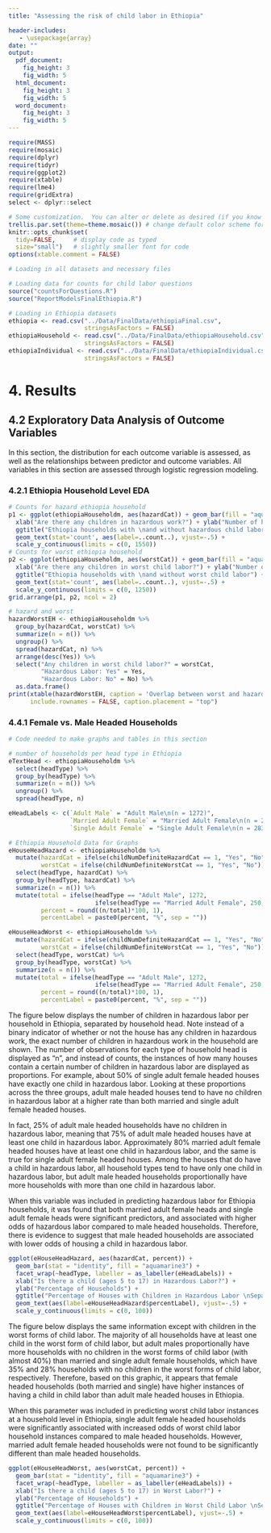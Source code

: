 ```yaml
---
title: "Assessing the risk of child labor in Ethiopia"

header-includes:
   - \usepackage{array}
date: ""
output: 
  pdf_document:
    fig_height: 3
    fig_width: 5
  html_document:
    fig_height: 3
    fig_width: 5
  word_document:
    fig_height: 3
    fig_width: 5
---
```


```r
require(MASS)
require(mosaic)
require(dplyr)
require(tidyr)
require(ggplot2)
require(xtable)
require(lme4)
require(gridExtra)
select <- dplyr::select

# Some customization.  You can alter or delete as desired (if you know what you are doing).
trellis.par.set(theme=theme.mosaic()) # change default color scheme for lattice
knitr::opts_chunk$set(
  tidy=FALSE,     # display code as typed
  size="small")   # slightly smaller font for code
options(xtable.comment = FALSE)
```

```r
# Loading in all datasets and necessary files

# Loading data for counts for child labor questions
source("countsForQuestions.R")
source("ReportModelsFinalEthiopia.R")

# Loading in Ethiopia datasets
ethiopia <- read.csv("../Data/FinalData/ethiopiaFinal.csv",
                     stringsAsFactors = FALSE)
ethiopiaHousehold <- read.csv("../Data/FinalData/ethiopiaHousehold.csv",
                     stringsAsFactors = FALSE)
ethiopiaIndividual <- read.csv("../Data/FinalData/ethiopiaIndividual.csv",
                     stringsAsFactors = FALSE)


```

# 4. Results

## 4.2 Exploratory Data Analysis of Outcome Variables

In this section, the distribution for each outcome variable is assessed, as well as the relationships between predictor and outcome variables. All variables in this section are assessed through logistic regression modeling. 

### 4.2.1 Ethiopia Household Level EDA

```r
# Counts for hazard ethiopia household
p1 <- ggplot(ethiopiaHouseholdm, aes(hazardCat)) + geom_bar(fill = "aquamarine3") +
  xlab("Are there any children in hazardous work?") + ylab("Number of households") +
  ggtitle("Ethiopia households with \nand without hazardous child labor") +
  geom_text(stat='count', aes(label=..count..), vjust=-.5) +
  scale_y_continuous(limits = c(0, 1550))
# Counts for worst ethiopia household
p2 <- ggplot(ethiopiaHouseholdm, aes(worstCat)) + geom_bar(fill = "aquamarine3") +
  xlab("Are there any children in worst child labor?") + ylab("Number of households") +
  ggtitle("Ethiopia households with \nand without worst child labor") +
  geom_text(stat='count', aes(label=..count..), vjust=-.5) +
  scale_y_continuous(limits = c(0, 1250))
grid.arrange(p1, p2, ncol = 2)
```

```r
# hazard and worst
hazardWorstEH <- ethiopiaHouseholdm %>%
  group_by(hazardCat, worstCat) %>%
  summarize(n = n()) %>%
  ungroup() %>%
  spread(hazardCat, n) %>%
  arrange(desc(Yes)) %>%
  select("Any children in worst child labor?" = worstCat,
         "Hazardous Labor: Yes" = Yes, 
         "Hazardous Labor: No" = No) %>%
  as.data.frame()
print(xtable(hazardWorstEH, caption = 'Overlap between worst and hazardous labor outcomes for Ethiopia households'),
      include.rownames = FALSE, caption.placement = "top")
```


### 4.4.1 Female vs. Male Headed Households

```r
# Code needed to make graphs and tables in this section

# number of households per head type in Ethiopia
eTextHead <- ethiopiaHouseholdm %>%
  select(headType) %>%
  group_by(headType) %>%
  summarize(n = n()) %>%
  ungroup() %>%
  spread(headType, n)

eHeadLabels <- c(`Adult Male` = "Adult Male\n(n = 1272)",
                 `Married Adult Female` = "Married Adult Female\n(n = 250)",
                 `Single Adult Female` = "Single Adult Female\n(n = 283)")

# Ethiopia Household Data for Graphs 
eHouseHeadHazard <- ethiopiaHouseholdm %>%
  mutate(hazardCat = ifelse(childNumDefiniteHazardCat == 1, "Yes", "No"),
         worstCat = ifelse(childNumDefiniteWorstCat == 1, "Yes", "No")) %>%
  select(headType, hazardCat) %>%
  group_by(headType, hazardCat) %>%
  summarize(n = n()) %>%
  mutate(total = ifelse(headType == "Adult Male", 1272, 
                        ifelse(headType == "Married Adult Female", 250, 283)),
         percent = round((n/total)*100, 1),
         percentLabel = paste0(percent, "%", sep = ""))

eHouseHeadWorst <- ethiopiaHouseholdm %>%
  mutate(hazardCat = ifelse(childNumDefiniteHazardCat == 1, "Yes", "No"),
         worstCat = ifelse(childNumDefiniteWorstCat == 1, "Yes", "No")) %>%
  select(headType, worstCat) %>%
  group_by(headType, worstCat) %>%
  summarize(n = n()) %>%
  mutate(total = ifelse(headType == "Adult Male", 1272, 
                        ifelse(headType == "Married Adult Female", 250, 283)),
         percent = round((n/total)*100, 1),
         percentLabel = paste0(percent, "%", sep = ""))

```

The figure below displays the number of children in hazardous labor per household in Ethiopia, separated by household head. Note instead of a binary indicator of whether or not the house has any children in hazardous work, the exact number of children in hazardous work in the household are shown. The number of observations for each type of household head is displayed as "n", and instead of counts, the instances of how many houses contain a certain number of children in hazardous labor are displayed as proportions. For example, about 50% of single adult female headed houses have exactly one child in hazardous labor. Looking at these proportions across the three groups, adult male headed houses tend to have no children in hazardous labor at a higher rate than both married and single adult female headed houses. 

In fact, 25% of adult male headed households have no children in hazardous labor, meaning that 75% of adult male headed houses have at least one child in hazardous labor. Approximately 80% married adult female headed houses have at least one child in hazardous labor, and the same is true for single adult female headed houses. Among the houses that do have a child in hazardous labor, all household types tend to have only one child in hazardous labor, but adult male headed households proportionally have more households with more than one child in hazardous labor.

When this variable was included in predicting hazardous labor for Ethiopia households, it was found that both married adult female heads and single adult female heads were significant predictors, and associated with higher odds of hazardous labor compared to male headed households. Therefore, there is evidence to suggest that male headed households are associated with lower odds of housing a child in hazardous labor.

```r
ggplot(eHouseHeadHazard, aes(hazardCat, percent)) + 
  geom_bar(stat = "identity", fill = "aquamarine3") + 
  facet_wrap(~headType, labeller = as_labeller(eHeadLabels)) +
  xlab("Is there a child (ages 5 to 17) in Hazardous Labor?") +
  ylab("Percentage of Households") + 
  ggtitle("Percentage of Houses with Children in Hazardous Labor \nSeparated by Household Head Type in Ethiopia") +
  geom_text(aes(label=eHouseHeadHazard$percentLabel), vjust=-.5) +
  scale_y_continuous(limits = c(0, 100))
```

The figure below displays the same information except with children in the worst forms of child labor. The majority of all households have at least one child in the worst form of child labor, but adult males proportionally have more households with no children in the worst forms of child labor (with almost 40%) than married and single adult female households, which have 35% and 28% households with no children in the worst forms of child labor, respectively. Therefore, based on this graphic, it appears that female headed households (both married and single) have higher instances of having a child in child labor than adult male headed houses in Ethiopia.

When this parameter was included in predicting worst child labor instances at a household level in Ethiopia, single adult female headed households were significantly associated with increased odds of worst child labor household instances compared to male headed households. However, married adult female headed households were not found to be significantly different than male headed households. 

```r
ggplot(eHouseHeadWorst, aes(worstCat, percent)) + 
  geom_bar(stat = "identity", fill = "aquamarine3") + 
  facet_wrap(~headType, labeller = as_labeller(eHeadLabels)) +
  xlab("Is there a child (ages 5 to 17) in Worst Labor?") +
  ylab("Percentage of Households") + 
  ggtitle("Percentage of Houses with Children in Worst Child Labor \nSeparated by Household Head Type in Ethiopia") +
  geom_text(aes(label=eHouseHeadWorst$percentLabel), vjust=-.5) +
  scale_y_continuous(limits = c(0, 100))
```
